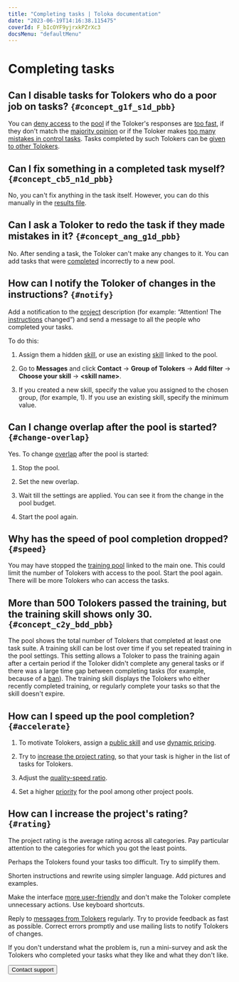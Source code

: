 ```yaml
---
title: "Completing tasks | Toloka documentation"
date: "2023-06-19T14:16:38.115475"
coverId: F_bIcOYF9yjrxkPZrXc3
docsMenu: "defaultMenu"
---
```


# Completing tasks

## Can I disable tasks for Tolokers who do a poor job on tasks? `{#concept_g1f_s1d_pbb}`
You can [deny access](/docs/glossary#banned-worker) to the [pool](/docs/glossary#pool) if the Toloker's responses are [too fast](/docs/guide/control#fast-answers), if they don't match the [majority opinion](/docs/guide/mvote) or if the Toloker makes [too many mistakes in control tasks](/docs/guide/goldenset). Tasks completed by such Tolokers can be [given to other Tolokers](/docs/guide/restore-task-overlap).

## Can I fix something in a completed task myself? `{#concept_cb5_n1d_pbb}`

No, you can't fix anything in the task itself. However, you can do this manually in the [results file](/docs/guide/result-of-eval).

## Can I ask a Toloker to redo the task if they made mistakes in it? `{#concept_ang_g1d_pbb}`
No. After sending a task, the Toloker can't make any changes to it. You can add tasks that were [completed](/docs/glossary#submitted-answers) incorrectly to a new pool.

## How can I notify the Toloker of changes in the instructions? `{#notify}`
Add a notification to the [project](/docs/glossary#project) description (for example: “Attention! The [instructions](/docs/glossary#instructions) changed”) and send a message to all the people who completed your tasks.

To do this:

1. Assign them a hidden [skill](/docs/glossary#skill), or use an existing [skill](/docs/guide/nav-assign) linked to the pool.

1. Go to **Messages** and click **Contact** → **Group of Tolokers** → **Add filter** → **Choose your skill** → **&lt;skill name&gt;**.

1. If you created a new skill, specify the value you assigned to the chosen group, (for example, 1). If you use an existing skill, specify the minimum value.

## Can I change overlap after the pool is started? `{#change-overlap}`

Yes. To change [overlap](/docs/glossary#overlap) after the pool is started:

1. Stop the pool.

1. Set the new overlap.

1. Wait till the settings are applied. You can see it from the change in the pool budget.

1. Start the pool again.

## Why has the speed of pool completion dropped? `{#speed}`
You may have stopped the [training pool](/docs/glossary#training-pool) linked to the main one. This could limit the number of Tolokers with access to the pool. Start the pool again. There will be more Tolokers who can access the tasks.

## More than 500 Tolokers passed the training, but the training skill shows only 30. `{#concept_c2y_bdd_pbb}`
The pool shows the total number of Tolokers that completed at least one task suite. A training skill can be lost over time if you set repeated training in the pool settings. This setting allows a Toloker to pass the training again after a certain period if the Toloker didn't complete any general tasks or if there was a large time gap between completing tasks (for example, because of a [ban](/docs/glossary#banned-worker)). The training skill displays the Tolokers who either recently completed training, or regularly complete your tasks so that the skill doesn't expire.

## How can I speed up the pool completion? `{#accelerate}`
1. To motivate Tolokers, assign a [public skill](/docs/guide/nav-create#public) and use [dynamic pricing](/docs/guide/dynamic-pricing).

1. Try to [increase the project rating](#rating), so that your task is higher in the list of tasks for Tolokers.

1. Adjust the [quality-speed ratio](/docs/guide/adjust).

1. Set a higher [priority](/docs/guide/pool_poolparams#priority) for the pool among other project pools.

## How can I increase the project's rating? `{#rating}`
The project rating is the average rating across all categories. Pay particular attention to the categories for which you got the least points.

<Definition title="Low rating for “Will you take similar tasks in the future”">

Perhaps the Tolokers found your tasks too difficult. Try to simplify them.

</Definition>

<Definition title="Low rating for “Clarity of instructions”">

Shorten instructions and rewrite using simpler language. Add pictures and examples.

</Definition>

<Definition title="Low rating for “Task interface usability”">

Make the interface [more user-friendly](/docs/guide/spec) and don't make the Toloker complete unnecessary actions. Use keyboard shortcuts.

</Definition>

<Definition title="Low rating for “Communication with the requester”">

Reply to [messages from Tolokers](/docs/guide/messaging) regularly. Try to provide feedback as fast as possible. Correct errors promptly and use mailing lists to notify Tolokers of changes.

</Definition>

If you don't understand what the problem is, run a mini-survey and ask the Tolokers who completed your tasks what they like and what they don't like.

<Button themeColor="light" view="default" size="l" type="link" url="/docs/guide/troubleshooting/support?form-source=guide-qa-assign">Contact support</Button>